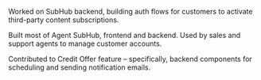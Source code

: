 Worked on SubHub backend, building auth flows for customers to activate third-party content subscriptions.

Built most of Agent SubHub, frontend and backend. Used by sales and support agents to manage customer accounts.

Contributed to Credit Offer feature – specifically, backend components for scheduling and sending notification emails.